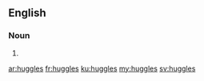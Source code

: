 ==English==

===Noun===
{{head|en|plural}}

# {{plural of|huggle|lang=en}}

[[ar:huggles]]
[[fr:huggles]]
[[ku:huggles]]
[[my:huggles]]
[[sv:huggles]]